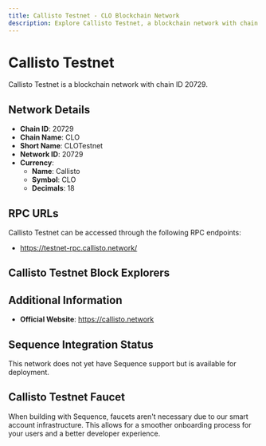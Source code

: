 ```yaml
--- 
title: Callisto Testnet - CLO Blockchain Network
description: Explore Callisto Testnet, a blockchain network with chain ID 20729. Learn about its native currency, Callisto, and how to interact with the network.
---
```


# Callisto Testnet

Callisto Testnet is a blockchain network with chain ID 20729.

## Network Details

- **Chain ID**: 20729
- **Chain Name**: CLO
- **Short Name**: CLOTestnet
- **Network ID**: 20729
- **Currency**: 
  - **Name**: Callisto
  - **Symbol**: CLO
  - **Decimals**: 18

## RPC URLs

Callisto Testnet can be accessed through the following RPC endpoints:

- https://testnet-rpc.callisto.network/

## Callisto Testnet Block Explorers



## Additional Information

- **Official Website**: https://callisto.network

## Sequence Integration Status

This network does not yet have Sequence support but is available for deployment.

## Callisto Testnet Faucet

When building with Sequence, faucets aren't necessary due to our smart account infrastructure. This allows for a smoother onboarding process for your users and a better developer experience.
